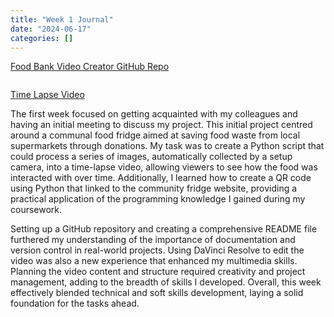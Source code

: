 ```yaml
---
title: "Week 1 Journal"
date: "2024-06-17"
categories: []
---
```


[Food Bank Video Creator GitHub Repo](https://github.com/Jamess200/FoodBank)
```python
```
[Time Lapse Video](https://youtu.be/YQYi-I0GTlc)

The first week focused on getting acquainted with my colleagues and having an initial meeting to discuss my project. This initial project centred around a communal food fridge aimed at saving food waste from local supermarkets through donations. My task was to create a Python script that could process a series of images, automatically collected by a setup camera, into a time-lapse video, allowing viewers to see how the food was interacted with over time. Additionally, I learned how to create a QR code using Python that linked to the community fridge website, providing a practical application of the programming knowledge I gained during my coursework.

Setting up a GitHub repository and creating a comprehensive README file furthered my understanding of the importance of documentation and version control in real-world projects. Using DaVinci Resolve to edit the video was also a new experience that enhanced my multimedia skills. Planning the video content and structure required creativity and project management, adding to the breadth of skills I developed. Overall, this week effectively blended technical and soft skills development, laying a solid foundation for the tasks ahead.